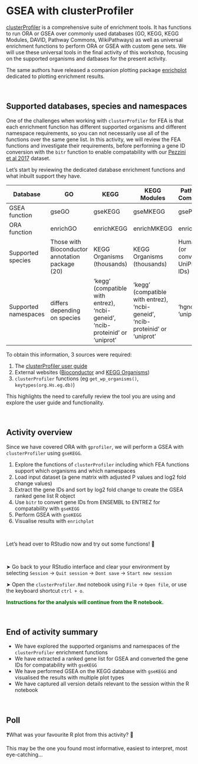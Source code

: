 # GSEA with clusterProfiler


[clusterProfiler](https://bioconductor.org/packages/release/bioc/html/clusterProfiler.html) is a comprehensive suite of enrichment tools. It has functions to run ORA or GSEA over commonly used databases (GO, KEGG, KEGG Modules, DAVID, Pathway Commons, WikiPathways) as well as universal enrichment functions to perform ORA or GSEA with custom gene sets. We will use these universal tools in the final activity of this workshop, focusing on the supported organisms and datbases for the present activity. 

The same authors have released a companion plotting package [enrichplot](https://www.bioconductor.org/packages/release/bioc/html/enrichplot.html) dedicated to plotting enrichment results. 

 



<p>&nbsp;</p>  <!-- insert blank line -->

## Supported databases, species and namespaces

One of the challenges when working with `clusterProfiler` for FEA is that each enrichment function has different supported organisms and different namespace requirements, so you can not necessarily use all of the functions over the same gene list. In this activity, we will review the FEA functions and investigate their requirements, before performing a gene ID conversion with the `bitr` function to enable compatability with our [Pezzini et al 2017](https://link.springer.com/article/10.1007/s10571-016-0403-y) dataset. 

Let's start by reviewing the dedicated database enrichment functions and what inbuilt support they have. 

| Database             | GO                                              | KEGG                                                                            | KEGG Modules                                                                    | Pathway Commons                   | WikiPathways | DAVID                    |
|----------------------|-------------------------------------------------|---------------------------------------------------------------------------------|---------------------------------------------------------------------------------|-----------------------------------|--------------|--------------------------|
| GSEA function        | gseGO                                           | gseKEGG                                                                         | gseMKEGG                                                                        | gsePC                             | gseWP        | NA                       |
| ORA function         | enrichGO                                        | enrichKEGG                                                                      | enrichMKEGG                                                                     | enrichPC                          | enrichWP     | enrichDAVID              |
| Supported species    | Those with Bioconductor annotation package (20) | KEGG Organisms (thousands)                                                      | KEGG Organisms (thousands)                                                      | Human (or convert to UniProt IDs) | entrez       | Those supported by DAVID |
| Supported namespaces | differs depending on species                    | 'kegg' (compatible with entrez), 'ncbi-geneid', 'ncib-proteinid' or   'uniprot' | 'kegg' (compatible with entrez), 'ncbi-geneid', 'ncib-proteinid' or   'uniprot' | 'hgnc' or 'uniprot                | entrez       | Those supported by DAVID |



To obtain this information, 3 sources were required: 

1. The [clusterProfiler user guide](https://bioconductor.org/packages/devel/bioc/manuals/clusterProfiler/man/clusterProfiler.pdf)
2. External websites ([Bioconductor](https://bioconductor.org/packages/3.20/data/annotation/) and [KEGG Organisms](https://www.genome.jp/kegg/catalog/org_list.html))
3. `clusterProfiler` functions (eg `get_wp_organisms()`, `keytypes(org.Hs.eg.db)`)

This highlights the need to carefully review the tool you are using and explore the user guide and functionality. 

<p>&nbsp;</p>  <!-- insert blank line -->

## Activity overview


Since we have covered ORA with `gprofiler`, we will perform a GSEA with `clusterProfiler` using `gseKEGG`.  

1. Explore the functions of `clusterProfiler` including which FEA functions support which organisms and which namespaces
2. Load input dataset (a gene matrix with adjusted P values and log2 fold change values) 
3. Extract the gene IDs and sort by log2 fold change to create the GSEA ranked gene list R object
4. Use `bitr` to convert gene IDs from ENSEMBL to ENTREZ for compatability with `gseKEGG`
5. Perform GSEA with `gseKEGG`
6. Visualise results with `enrichplot`

<p>&nbsp;</p>  <!-- insert blank line -->

Let's head over to RStudio now and try out some functions! 🏃


<p>&nbsp;</p>  <!-- insert blank line -->

&#x27A4; Go back to your RStudio interface and clear your environment by selecting `Session` &rarr; `Quit session` &rarr; `Dont save` &rarr; `Start new session`



&#x27A4; Open the `clusterProfiler.Rmd` notebook using `File` &rarr; `Open file`, or use the keyboard shortcut `ctrl + o`. 

**<span style="color: #006400;">Instructions for the analysis will continue from the R notebook.</span>**


<p>&nbsp;</p>  <!-- insert blank line -->

## End of activity summary

- We have explored the supported organisms and namespaces of the `clusterProfiler` enrichment functions 
- We have extracted a ranked gene list for GSEA and converted the gene IDs for compatability with `gseKEGG`
- We have performed GSEA on the KEGG database with `gseKEGG` and visualised the results with multiple plot types 
- We have captured all version details relevant to the session within the R notebook

<p>&nbsp;</p>  <!-- insert blank line -->

## Poll

❓What was your favourite R plot from this activity? 🤔

This may be the one you found most informative, easiest to interpret, most eye-catching... 

